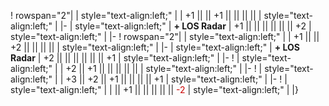 {{Ship/EquipmentBonuses|}}
! rowspan="2"|{{GreenGunDP}}{{EquipmentLink|12.7cm Single High-angle Gun Mount Kai 2}}
| style="text-align:left;" | 
| +1 || || +1 || || || || 
| style="text-align:left;" | 
|-
| style="text-align:left;" | '''+ LOS Radar''' 
| +1 || || || || || || +2
| style="text-align:left;" | 
|-
! rowspan="2"|{{GreenGunDP}}{{EquipmentLink|12.7cm Twin High-angle Gun Mount Kai 2}}
| style="text-align:left;" | 
| +1 || || +2 || || || || 
| style="text-align:left;" | 
|-
| style="text-align:left;" | '''+ LOS Radar''' 
| +2 || || || || || || +1
| style="text-align:left;" | 
|-
! {{RedGunMedium}}{{EquipmentLink|14cm Twin Gun Mount}}
| style="text-align:left;" | 
| +2 || +1 || || || || || 
| style="text-align:left;" | 
|-
! {{RedGunMedium}}{{EquipmentLink|14cm Twin Gun Mount Kai}}
| style="text-align:left;" | 
| +3 || +2 || +1 || || || || +1
| style="text-align:left;" | 
|-
! {{TorpedoWeapon}}{{EquipmentLink|Type D Kouhyouteki Kai (Kouryuu Kai)}}
| style="text-align:left;" | 
| || +1 || || || || || <font color=#CC0000>-2</font>
| style="text-align:left;" | 
|}
